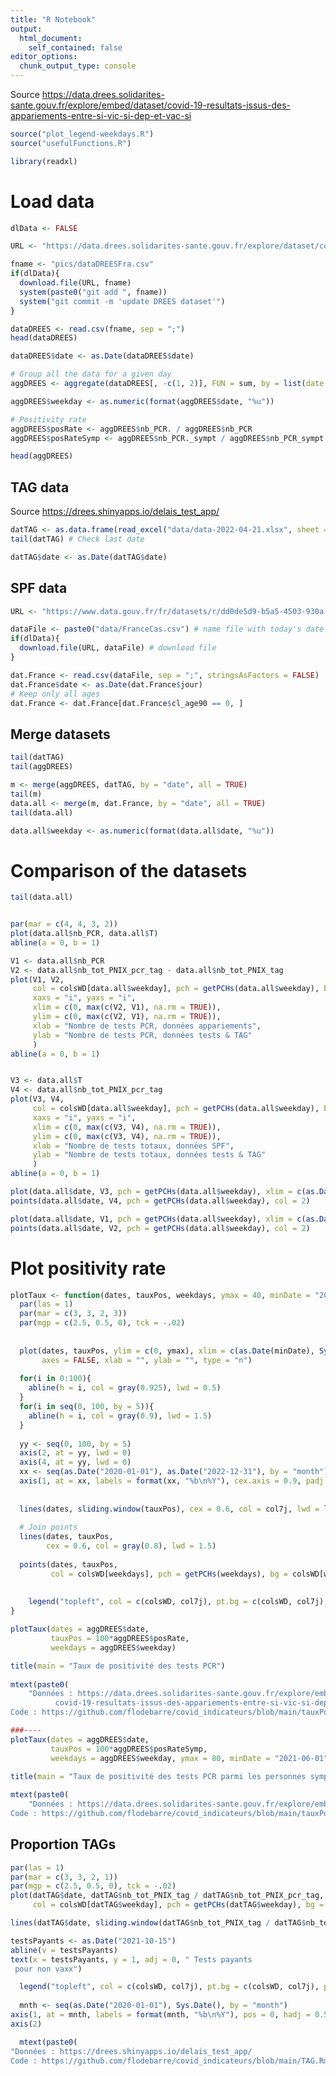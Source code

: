 ```yaml
---
title: "R Notebook"
output:   
  html_document:
    self_contained: false
editor_options: 
  chunk_output_type: console
---
```


Source 
<https://data.drees.solidarites-sante.gouv.fr/explore/embed/dataset/covid-19-resultats-issus-des-appariements-entre-si-vic-si-dep-et-vac-si>

```r
source("plot_legend-weekdays.R")
source("usefulFunctions.R")

library(readxl)
```

# Load data

```r
dlData <- FALSE

URL <- "https://data.drees.solidarites-sante.gouv.fr/explore/dataset/covid-19-resultats-issus-des-appariements-entre-si-vic-si-dep-et-vac-si/download/?format=csv&timezone=Europe/Berlin&lang=fr&use_labels_for_header=true&csv_separator=%3B"

fname <- "pics/dataDREESFra.csv"
if(dlData){
  download.file(URL, fname)
  system(paste0("git add ", fname))
  system("git commit -m 'update DREES dataset'")
}

dataDREES <- read.csv(fname, sep = ";")
head(dataDREES)

dataDREES$date <- as.Date(dataDREES$date)

# Group all the data for a given day
aggDREES <- aggregate(dataDREES[, -c(1, 2)], FUN = sum, by = list(date = dataDREES$date))

aggDREES$weekday <- as.numeric(format(aggDREES$date, "%u"))

# Positivity rate
aggDREES$posRate <- aggDREES$nb_PCR. / aggDREES$nb_PCR
aggDREES$posRateSymp <- aggDREES$nb_PCR._sympt / aggDREES$nb_PCR_sympt

head(aggDREES)
```

## TAG data

Source <https://drees.shinyapps.io/delais_test_app/>

```r
datTAG <- as.data.frame(read_excel("data/data-2022-04-21.xlsx", sheet = 2))
tail(datTAG) # Check last date

datTAG$date <- as.Date(datTAG$date)

```

## SPF data

```r
URL <- "https://www.data.gouv.fr/fr/datasets/r/dd0de5d9-b5a5-4503-930a-7b08dc0adc7c"

dataFile <- paste0("data/FranceCas.csv") # name file with today's date
if(dlData){
  download.file(URL, dataFile) # download file
}

dat.France <- read.csv(dataFile, sep = ";", stringsAsFactors = FALSE)
dat.France$date <- as.Date(dat.France$jour)
# Keep only all ages
dat.France <- dat.France[dat.France$cl_age90 == 0, ]

```

## Merge datasets

```r
tail(datTAG)
tail(aggDREES)

m <- merge(aggDREES, datTAG, by = "date", all = TRUE)
tail(m)
data.all <- merge(m, dat.France, by = "date", all = TRUE)
tail(data.all)

data.all$weekday <- as.numeric(format(data.all$date, "%u"))

```



# Comparison of the datasets

```r
tail(data.all)


par(mar = c(4, 4, 3, 2))
plot(data.all$nb_PCR, data.all$T)
abline(a = 0, b = 1)

V1 <- data.all$nb_PCR
V2 <- data.all$nb_tot_PNIX_pcr_tag - data.all$nb_tot_PNIX_tag
plot(V1, V2, 
     col = colsWD[data.all$weekday], pch = getPCHs(data.all$weekday), bg = colsWD[data.all$weekday], 
     xaxs = "i", yaxs = "i", 
     xlim = c(0, max(c(V2, V1), na.rm = TRUE)), 
     ylim = c(0, max(c(V2, V1), na.rm = TRUE)),
     xlab = "Nombre de tests PCR, données appariements",
     ylab = "Nombre de tests PCR, données tests & TAG"
     )
abline(a = 0, b = 1)


V3 <- data.all$T
V4 <- data.all$nb_tot_PNIX_pcr_tag
plot(V3, V4, 
     col = colsWD[data.all$weekday], pch = getPCHs(data.all$weekday), bg = colsWD[data.all$weekday], 
     xaxs = "i", yaxs = "i", 
     xlim = c(0, max(c(V3, V4), na.rm = TRUE)), 
     ylim = c(0, max(c(V3, V4), na.rm = TRUE)),
     xlab = "Nombre de tests totaux, données SPF",
     ylab = "Nombre de tests totaux, données tests & TAG"
     )
abline(a = 0, b = 1)

plot(data.all$date, V3, pch = getPCHs(data.all$weekday), xlim = c(as.Date("2021-11-01"), Sys.Date()))
points(data.all$date, V4, pch = getPCHs(data.all$weekday), col = 2)

plot(data.all$date, V1, pch = getPCHs(data.all$weekday), xlim = c(as.Date("2021-11-01"), Sys.Date()))
points(data.all$date, V2, pch = getPCHs(data.all$weekday), col = 2)


```


# Plot positivity rate

```r
plotTaux <- function(dates, tauxPos, weekdays, ymax = 40, minDate = "2021-11-01"){
  par(las = 1)
  par(mar = c(3, 3, 2, 3))
  par(mgp = c(2.5, 0.5, 0), tck = -.02)
  
  
  plot(dates, tauxPos, ylim = c(0, ymax), xlim = c(as.Date(minDate), Sys.Date()), 
       axes = FALSE, xlab = "", ylab = "", type = "n")
  
  for(i in 0:100){
    abline(h = i, col = gray(0.925), lwd = 0.5)
  }
  for(i in seq(0, 100, by = 5)){
    abline(h = i, col = gray(0.9), lwd = 1.5)
  }
  
  yy <- seq(0, 100, by = 5)
  axis(2, at = yy, lwd = 0)
  axis(4, at = yy, lwd = 0)
  xx <- seq(as.Date("2020-01-01"), as.Date("2022-12-31"), by = "month")
  axis(1, at = xx, labels = format(xx, "%b\n%Y"), cex.axis = 0.9, padj = 0.5, lwd = 0, lwd.ticks = 1, pos = 0)
  
  
  lines(dates, sliding.window(tauxPos), cex = 0.6, col = col7j, lwd = lwd7j)
  
  # Join points
  lines(dates, tauxPos, 
        cex = 0.6, col = gray(0.8), lwd = 1.5)
  
  points(dates, tauxPos,  
         col = colsWD[weekdays], pch = getPCHs(weekdays), bg = colsWD[weekdays])
  
  
    legend("topleft", col = c(colsWD, col7j), pt.bg = c(colsWD, col7j), pch = c(getPCHs(1:7), NA), legend = c("lundi", "mardi", "mercredi", "jeudi", "vendredi", "samedi", "dimanche", "moyenne 7 jours"), box.lwd = -1, lty = c(rep(NA, 7), 1), lwd = c(rep(NA, 7), lwd7j), cex = 1)
}
```


```r
plotTaux(dates = aggDREES$date, 
         tauxPos = 100*aggDREES$posRate, 
         weekdays = aggDREES$weekday)

title(main = "Taux de positivité des tests PCR")
  
mtext(paste0(
    "Données : https://data.drees.solidarites-sante.gouv.fr/explore/embed/dataset/
          covid-19-resultats-issus-des-appariements-entre-si-vic-si-dep-et-vac-si
Code : https://github.com/flodebarre/covid_indicateurs/blob/main/tauxPositiviteDREES.Rmd"), side = 1, line = 2, adj = 0, cex = 0.5, family = "mono", col = gray(0.5))
```


```r
###----
plotTaux(dates = aggDREES$date, 
         tauxPos = 100*aggDREES$posRateSymp, 
         weekdays = aggDREES$weekday, ymax = 80, minDate = "2021-06-01")

title(main = "Taux de positivité des tests PCR parmi les personnes symptomatiques")
  
mtext(paste0(
    "Données : https://data.drees.solidarites-sante.gouv.fr/explore/embed/dataset/covid-19-resultats-issus-des-appariements-entre-si-vic-si-dep-et-vac-si
Code : https://github.com/flodebarre/covid_indicateurs/blob/main/tauxPositiviteDREES.Rmd"), side = 1, line = 2, adj = 0, cex = 0.5, family = "mono", col = gray(0.5))


```

## Proportion TAGs

```r
par(las = 1)
par(mar = c(3, 3, 2, 1))
par(mgp = c(2.5, 0.5, 0), tck = -.02)
plot(datTAG$date, datTAG$nb_tot_PNIX_tag / datTAG$nb_tot_PNIX_pcr_tag, ylim = c(0, 1), main = "Proportion de tests antigéniques parmi tous les tests", xlim = c(as.Date("2021-07-01"), Sys.Date()), 
     col = colsWD[datTAG$weekday], pch = getPCHs(datTAG$weekday), bg = colsWD[datTAG$weekday], axes = FALSE, xlab = "", ylab = "")

lines(datTAG$date, sliding.window(datTAG$nb_tot_PNIX_tag / datTAG$nb_tot_PNIX_pcr_tag), col = col7j, lwd = lwd7j)

testsPayants <- as.Date("2021-10-15")
abline(v = testsPayants)
text(x = testsPayants, y = 1, adj = 0, " Tests payants
 pour non vaxx")

  legend("topleft", col = c(colsWD, col7j), pt.bg = c(colsWD, col7j), pch = c(getPCHs(1:7), NA), legend = c("lundi", "mardi", "mercredi", "jeudi", "vendredi", "samedi", "dimanche", "moyenne 7 jours"), box.lwd = -1, lty = c(rep(NA, 7), 1), lwd = c(rep(NA, 7), lwd7j), cex = 0.75, bty = "n")
  
  mnth <- seq(as.Date("2020-01-01"), Sys.Date(), by = "month")
axis(1, at = mnth, labels = format(mnth, "%b\n%Y"), pos = 0, hadj = 0.5, padj = 0.5)
axis(2)

  mtext(paste0(
"Données : https://drees.shinyapps.io/delais_test_app/ 
Code : https://github.com/flodebarre/covid_indicateurs/blob/main/TAG.Rmd"), side = 1, line = 2, adj = 0, cex = 0.5, family = "mono", col = gray(0.5))
```


